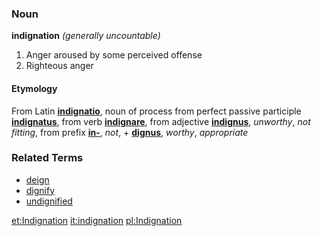 ===Noun===
'''indignation'''  ''(generally uncountable)''

# Anger aroused by some perceived offense
# Righteous anger

====Etymology====
From Latin '''[[indignatio]]''', noun of process from perfect passive participle '''[[indignatus]]''', from verb '''[[indignare]]''', from adjective '''[[indignus]]''', ''unworthy'', ''not fitting'', from prefix '''[[in-]]''', ''not'', + '''[[dignus]]''', ''worthy'', ''appropriate''

===Related Terms===
*[[deign]]
*[[dignify]]
*[[undignified]]

[[et:Indignation]]
[[it:indignation]]
[[pl:Indignation]]
